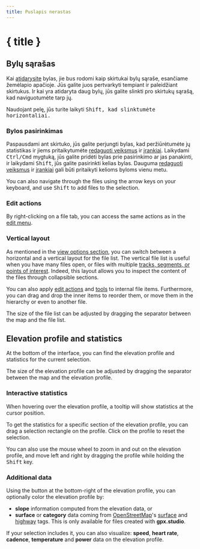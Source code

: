```yaml
---
title: Puslapis nerastas
---
```


<script>
</script>

# { title }

## Bylų sąrašas

Kai [atidarysite](./meniu/file) bylas, jie bus rodomi kaip skirtukai bylų sąraše, esančiame žemėlapio apačioje.
Jūs galite juos pertvarkyti tempiant ir paleidžiant skirtukus.
Ir kai yra atidaryta daug bylų, jūs galite slinkti pro skirtukų sąrašą, kad naviguotumėte tarp jų.

<DocsNote>

Naudojant pelę, jūs turite laikyti <kbd>Shift<kbd>, kad slinktumėte horizontaliai.

</DocsNote>

### Bylos pasirinkimas

Paspausdami ant skirtuko, jūs galite perjungti bylas, kad peržiūrėtumėte jų statistikas ir jiems pritaikytumėte [redaguoti veiksmus](./menu/edit) ir [įrankiai](./toolbar).
Laikydami <kbd>Ctrl/Cmd</kbd> mygtuką, jūs galite pridėti bylas prie pasirinkimo ar jas panakinti, ir laikydami <kbd>Shift</kbd>, jūs galite pasirinkti kelias bylas.
Dauguma [redaguoti veiksmus](./menu/edit) ir [įrankiai](./toolbar) gali būti pritaikyti kelioms byloms vienu metu.

<DocsNote>

You can also navigate through the files using the arrow keys on your keyboard, and use <kbd>Shift</kbd> to add files to the selection.

</DocsNote>

### Edit actions

By right-clicking on a file tab, you can access the same actions as in the [edit menu](./menu/edit).

### Vertical layout

As mentioned in the [view options section](./menu/view), you can switch between a horizontal and a vertical layout for the file list.
The vertical file list is useful when you have many files open, or files with multiple [tracks, segments, or points of interest](./gpx).
Indeed, this layout allows you to inspect the content of the files through collapsible sections.

You can also apply [edit actions](./menu/edit) and [tools](./toolbar) to internal file items.
Furthermore, you can drag and drop the inner items to reorder them, or move them in the hierarchy or even to another file.

<DocsNote>

The size of the file list can be adjusted by dragging the separator between the map and the file list.

</DocsNote>

## Elevation profile and statistics

At the bottom of the interface, you can find the elevation profile and statistics for the current selection.

<DocsNote>

The size of the elevation profile can be adjusted by dragging the separator between the map and the elevation profile.

</DocsNote>

### Interactive statistics

When hovering over the elevation profile, a tooltip will show statistics at the cursor position.

To get the statistics for a specific section of the elevation profile, you can drag a selection rectangle on the profile.
Click on the profile to reset the selection.

You can also use the mouse wheel to zoom in and out on the elevation profile, and move left and right by dragging the profile while holding the <kbd>Shift</kbd> key.

### Additional data

Using the <kbd><ChartNoAxesColumn size="16" class="inline-block" style="margin-bottom: 2px"/></kbd> button at the bottom-right of the elevation profile, you can optionally color the elevation profile by:

- **slope** information computed from the elevation data, or
- **surface** or **category** data coming from <a href="https://www.openstreetmap.org/" target="_blank">OpenStreetMap</a>'s <a href="https://wiki.openstreetmap.org/wiki/Key:surface" target="_blank">surface</a> and <a href="https://wiki.openstreetmap.org/wiki/Key:highway" target="_blank">highway</a> tags.
  This is only available for files created with **gpx.studio**.

If your selection includes it, you can also visualize: **speed**, **heart rate**, **cadence**, **temperature** and **power** data on the elevation profile.
